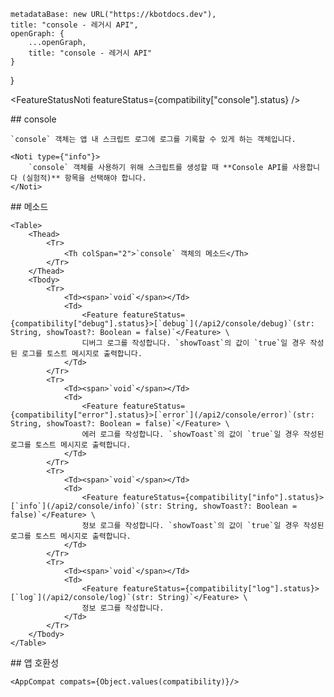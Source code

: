 
    metadataBase: new URL("https://kbotdocs.dev"),
    title: "console - 레거시 API",
    openGraph: {
        ...openGraph,
        title: "console - 레거시 API"
    }
}

<FeatureStatusNoti featureStatus={compatibility["console"].status} />
<Section>
    ## console

    `console` 객체는 앱 내 스크립트 로그에 로그를 기록할 수 있게 하는 객체입니다.

    <Noti type={"info"}>
        `console` 객체를 사용하기 위해 스크립트를 생성할 때 **Console API를 사용합니다 (실험적)** 항목을 선택해야 합니다.
    </Noti>
</Section>
<Section>
    ## 메소드

    <Table>
        <Thead>
            <Tr>
                <Th colSpan="2">`console` 객체의 메소드</Th>
            </Tr>
        </Thead>
        <Tbody>
            <Tr>
                <Td><span>`void`</span></Td>
                <Td>
                    <Feature featureStatus={compatibility["debug"].status}>[`debug`](/api2/console/debug)`(str: String, showToast?: Boolean = false)`</Feature> \
                    디버그 로그를 작성합니다. `showToast`의 값이 `true`일 경우 작성된 로그를 토스트 메시지로 출력합니다.
                </Td>
            </Tr>
            <Tr>
                <Td><span>`void`</span></Td>
                <Td>
                    <Feature featureStatus={compatibility["error"].status}>[`error`](/api2/console/error)`(str: String, showToast?: Boolean = false)`</Feature> \
                    에러 로그를 작성합니다. `showToast`의 값이 `true`일 경우 작성된 로그를 토스트 메시지로 출력합니다.
                </Td>
            </Tr>
            <Tr>
                <Td><span>`void`</span></Td>
                <Td>
                    <Feature featureStatus={compatibility["info"].status}>[`info`](/api2/console/info)`(str: String, showToast?: Boolean = false)`</Feature> \
                    정보 로그를 작성합니다. `showToast`의 값이 `true`일 경우 작성된 로그를 토스트 메시지로 출력합니다.
                </Td>
            </Tr>
            <Tr>
                <Td><span>`void`</span></Td>
                <Td>
                    <Feature featureStatus={compatibility["log"].status}>[`log`](/api2/console/log)`(str: String)`</Feature> \
                    정보 로그를 작성합니다.
                </Td>
            </Tr>
        </Tbody>
    </Table>
</Section>
<Section>
    ## 앱 호환성

    <AppCompat compats={Object.values(compatibility)}/>
</Section>